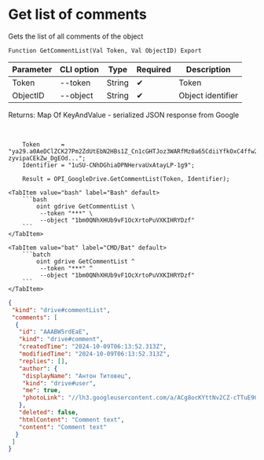 ﻿---
sidebar_position: 3
---


# Get list of comments
 Gets the list of all comments of the object



`Function GetCommentList(Val Token, Val ObjectID) Export`

  | Parameter | CLI option | Type | Required | Description |
  |-|-|-|-|-|
  | Token | --token | String | &#x2714; | Token |
  | ObjectID | --object | String | &#x2714; | Object identifier |

  
  Returns:  Map Of KeyAndValue - serialized JSON response from Google

<br/>




```bsl title="1C:Enterprise/OneScript code example"
    Token      = "ya29.a0AeDClZCK27Pm2ZdUtEbN2HBs1Z_Cn1cGHTJoz3WARfMz0a65CdiiYfkOxC4ffw2tmZhzHx8ErHfYMQxHad19rUG-zyvipaCEkZw_DgEOd...";
    Identifier = "1uSU-CNhDGhiaDPNHervaUxAtayLP-1g9";

    Result = OPI_GoogleDrive.GetCommentList(Token, Identifier);
```
 

 <Tabs>
  
    <TabItem value="bash" label="Bash" default>
        ```bash
            oint gdrive GetCommentList \
             --token "***" \
             --object "1bm0QNhXHUb9vF1OcXrtoPuVXKIHRYDzf"
        ```
    </TabItem>
  
    <TabItem value="bat" label="CMD/Bat" default>
        ```batch
            oint gdrive GetCommentList ^
             --token "***" ^
             --object "1bm0QNhXHUb9vF1OcXrtoPuVXKIHRYDzf"
        ```
    </TabItem>
</Tabs>


```json title="Result"
{
 "kind": "drive#commentList",
 "comments": [
  {
   "id": "AAABW5rdEaE",
   "kind": "drive#comment",
   "createdTime": "2024-10-09T06:13:52.313Z",
   "modifiedTime": "2024-10-09T06:13:52.313Z",
   "replies": [],
   "author": {
    "displayName": "Антон Титовец",
    "kind": "drive#user",
    "me": true,
    "photoLink": "//lh3.googleusercontent.com/a/ACg8ocKYttNv2CZ-cTTuE90Zmht_PwnGc0YnjM1IUllXsTVORfZFVPU=s50-c-k-no"
   },
   "deleted": false,
   "htmlContent": "Comment text",
   "content": "Comment text"
  }
 ]
}
```
